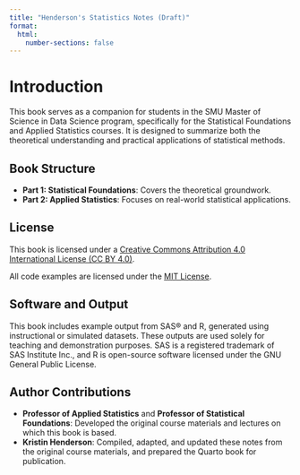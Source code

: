 ```yaml
---
title: "Henderson's Statistics Notes (Draft)"
format:
  html:
    number-sections: false
---
```


# Introduction

This book serves as a companion for students in the SMU Master of Science in Data Science program, specifically for the Statistical Foundations and Applied Statistics courses. It is designed to summarize both the theoretical understanding and practical applications of statistical methods.


## **Book Structure**

- **Part 1: Statistical Foundations**: Covers the theoretical groundwork.
- **Part 2: Applied Statistics**: Focuses on real-world statistical applications.


## License

This book is licensed under a [Creative Commons Attribution 4.0 International License (CC BY 4.0)](https://creativecommons.org/licenses/by/4.0/).

All code examples are licensed under the [MIT License](https://opensource.org/licenses/MIT).


## Software and Output

This book includes example output from SAS® and R, generated using instructional or simulated datasets. These outputs are used solely for teaching and demonstration purposes. SAS is a registered trademark of SAS Institute Inc., and R is open-source software licensed under the GNU General Public License.


## Author Contributions

- **Professor of Applied Statistics** and **Professor of Statistical Foundations**: Developed the original course materials and lectures on which this book is based.
- **Kristin Henderson**: Compiled, adapted, and updated these notes from the original course materials, and prepared the Quarto book for publication.